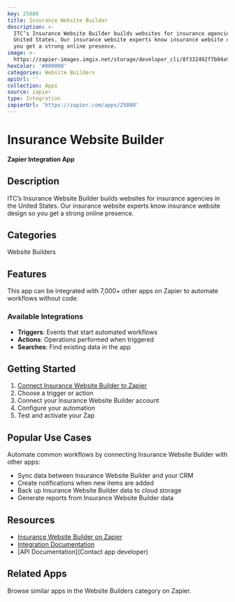 ```yaml
---
key: 25880
title: Insurance Website Builder
description: >-
  ITC’s Insurance Website Builder builds websites for insurance agencies in the
  United States. Our insurance website experts know insurance website design so
  you get a strong online presence.
image: >-
  https://zapier-images.imgix.net/storage/developer_cli/8f332492f7b04a9d05016e13422274e5.png?auto=format%2Ccompress&ixlib=python-3.0.0&q=50
hexColor: '#000000'
categories: Website Builders
apiUrl: ''
collection: Apps
source: zapier
type: Integration
zapierUrl: 'https://zapier.com/apps/25880'
---
```

# Insurance Website Builder

**Zapier Integration App**

## Description

ITC’s Insurance Website Builder builds websites for insurance agencies in the United States. Our insurance website experts know insurance website design so you get a strong online presence.

## Categories

Website Builders

## Features

This app can be integrated with 7,000+ other apps on Zapier to automate workflows without code.

### Available Integrations

- **Triggers**: Events that start automated workflows
- **Actions**: Operations performed when triggered
- **Searches**: Find existing data in the app

## Getting Started

1. [Connect Insurance Website Builder to Zapier](https://zapier.com/apps/25880)
2. Choose a trigger or action
3. Connect your Insurance Website Builder account
4. Configure your automation
5. Test and activate your Zap

## Popular Use Cases

Automate common workflows by connecting Insurance Website Builder with other apps:

- Sync data between Insurance Website Builder and your CRM
- Create notifications when new items are added
- Back up Insurance Website Builder data to cloud storage
- Generate reports from Insurance Website Builder data

## Resources

- [Insurance Website Builder on Zapier](https://zapier.com/apps/25880)
- [Integration Documentation](https://zapier.com/apps/25880/integrations)
- [API Documentation](Contact app developer)

## Related Apps

Browse similar apps in the Website Builders category on Zapier.
